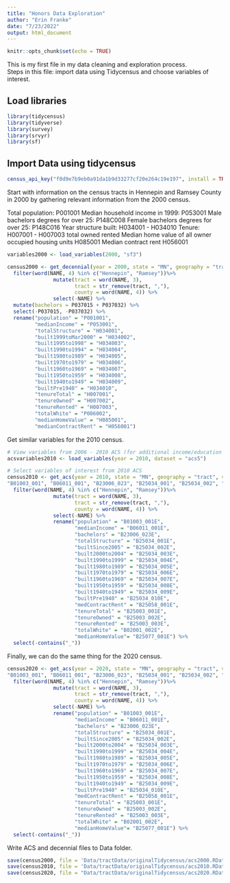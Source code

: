 ```yaml
---
title: "Honors Data Exploration"
author: "Erin Franke"
date: "7/23/2022"
output: html_document
---
```


```r
knitr::opts_chunk$set(echo = TRUE)
```

This is my first file in my data cleaning and exploration process. \
Steps in this file: import data using Tidycensus and choose variables of interest. \

## Load libraries 

```r
library(tidycensus)
library(tidyverse)
library(survey)
library(srvyr)
library(sf)
```

## Import Data using tidycensus

```r
census_api_key("f0d9e7b9eb0a91da1b9d33277cf20e264c19e197", install = TRUE, overwrite=TRUE)
```

Start with information on the census tracts in Hennepin and Ramsey County in 2000 by gathering relevant information from the 2000 census.

Total population: P001001
Median household income in 1999: P053001
Male bachelors degrees for over 25: P148C008
Female bachelors degrees for over 25: P148C016
Year structure built: H034001 - H034010
Tenure: H007001 - H007003 total owned rented
Median home value of all owner occupied housing units H085001
Median contract rent H056001

```r
variables2000 <- load_variables(2000, "sf3")

census2000 <- get_decennial(year = 2000, state = "MN", geography = "tract", variables = c("P001001", "P053001", "P037015", "P037032", "H034001", "H034002", "H034003", "H034004", "H034005", "H034006", "H034007", "H034008", "H034009", "H034010", "H007001", "H007002", "H007003", "P006002", "H085001", "H056001"), output = 'wide') %>%
  filter(word(NAME, 4) %in% c("Hennepin", "Ramsey"))%>%
               mutate(tract = word(NAME, 3),
                      tract = str_remove(tract, ","),
                      county = word(NAME, 4)) %>%
               select(-NAME) %>%
  mutate(bachelors = P037015 + P037032) %>%
  select(-P037015, -P037032) %>%
  rename("population" = "P001001", 
         "medianIncome" = "P053001",
         "totalStructure" = "H034001", 
         "built1999toMar2000" = "H034002",
         "built1995to1998" = "H034003", 
         "built1990to1994" = "H034004", 
         "built1980to1989" = "H034005", 
         "built1970to1979" = "H034006", 
         "built1960to1969" = "H034007", 
         "built1950to1959" = "H034008", 
         "built1940to1949" = "H034009", 
         "builtPre1940" = "H034010",
         "tenureTotal" = "H007001", 
         "tenureOwned" = "H007002", 
         "tenureRented" = "H007003",
         "totalWhite" = "P006002", 
         "medianHomeValue" = "H085001", 
         "medianContractRent" = "H056001")
```

Get similar variables for the 2010 census. 

```r
# View variables from 2006 - 2010 ACS (for additional income/education information)
acsvariables2010 <- load_variables(year = 2010, dataset = "acs5") 

# Select variables of interest from 2010 ACS
census2010 <- get_acs(year = 2010, state = "MN", geography = "tract", variables = c(	
"B01003_001", "B06011_001", "B23006_023", "B25034_001", "B25034_002", "B25034_003", "B25034_004", "B25034_005", "B25034_006", "B25034_007", "B25034_008", "B25034_009", "B25034_010", "B25058_001", "B25107_001", "B25003_001", "B25003_002", "B25003_003", "B02001_002", "B25077_001"), output = 'wide') %>%
  filter(word(NAME, 4) %in% c("Hennepin", "Ramsey"))%>%
               mutate(tract = word(NAME, 3),
                      tract = str_remove(tract, ","),
                      county = word(NAME, 4)) %>%
               select(-NAME) %>%
               rename("population" = "B01003_001E", 
                      "medianIncome" = "B06011_001E", 
                      "bachelors" = "B23006_023E",
                      "totalStructure" = "B25034_001E", 
                      "builtSince2005" = "B25034_002E", 
                      "built2000to2004" = "B25034_003E", 
                      "built1990to1999" = "B25034_004E", 
                      "built1980to1989" = "B25034_005E", 
                      "built1970to1979" = "B25034_006E", 
                      "built1960to1969" = "B25034_007E", 
                      "built1950to1959" = "B25034_008E", 
                      "built1940to1949" = "B25034_009E", 
                      "builtPre1940" = "B25034_010E", 
                      "medContractRent" = "B25058_001E", 
                      "tenureTotal" = "B25003_001E", 
                      "tenureOwned" = "B25003_002E", 
                      "tenureRented" = "B25003_003E",
                      "totalWhite" = "B02001_002E", 
                      "medianHomeValue"= "B25077_001E") %>%
  select(-contains("_"))
```

Finally, we can do the same thing for the 2020 census.

```r
census2020 <- get_acs(year = 2020, state = "MN", geography = "tract", variables = c(	
"B01003_001", "B06011_001", "B23006_023", "B25034_001", "B25034_002", "B25034_003", "B25034_004", "B25034_005", "B25034_006", "B25034_007", "B25034_008", "B25034_009", "B25034_010", "B25058_001", "B25107_001", "B25003_001", "B25003_002", "B25003_003", "B02001_002", "B25077_001"), output = 'wide') %>%
  filter(word(NAME, 4) %in% c("Hennepin", "Ramsey"))%>%
               mutate(tract = word(NAME, 3),
                      tract = str_remove(tract, ","),
                      county = word(NAME, 4)) %>%
               select(-NAME) %>%
               rename("population" = "B01003_001E", 
                      "medianIncome" = "B06011_001E", 
                      "bachelors" = "B23006_023E",
                      "totalStructure" = "B25034_001E", 
                      "builtSince2005" = "B25034_002E", 
                      "built2000to2004" = "B25034_003E", 
                      "built1990to1999" = "B25034_004E", 
                      "built1980to1989" = "B25034_005E", 
                      "built1970to1979" = "B25034_006E", 
                      "built1960to1969" = "B25034_007E", 
                      "built1950to1959" = "B25034_008E", 
                      "built1940to1949" = "B25034_009E", 
                      "builtPre1940" = "B25034_010E", 
                      "medContractRent" = "B25058_001E", 
                      "tenureTotal" = "B25003_001E", 
                      "tenureOwned" = "B25003_002E", 
                      "tenureRented" = "B25003_003E",
                      "totalWhite" = "B02001_002E", 
                      "medianHomeValue"= "B25077_001E") %>%
  select(-contains("_"))
```

Write ACS and decennial files to Data folder.

```r
save(census2000, file = 'Data/tractData/originalTidycensus/acs2000.RData')
save(census2010, file = 'Data/tractData/originalTidycensus/acs2010.RData')
save(census2020, file = "Data/tractData/originalTidycensus/acs2020.RData")
```




